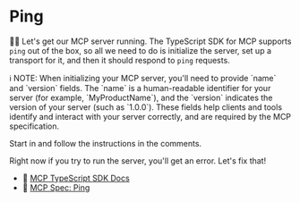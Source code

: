 # Ping

<EpicVideo url="https://www.epicai.pro/workshops/day-1-2-mcp-fundamentals/ping-connect~z2r7d" />

👨‍💼 Let's get our MCP server running. The TypeScript SDK for MCP supports `ping`
out of the box, so all we need to do is initialize the server, set up a
transport for it, and then it should respond to `ping` requests.

<callout-info>
	ℹ️ NOTE: When initializing your MCP server, you'll need to provide `name` and
	`version` fields. The `name` is a human-readable identifier for your server
	(for example, `MyProductName`), and the `version` indicates the version of
	your server (such as `1.0.0`). These fields help clients and tools identify
	and interact with your server correctly, and are required by the MCP
	specification.
</callout-info>

Start in <InlineFile file="src/index.ts" /> and follow the instructions in the
comments.

Right now if you try to run the server, you'll get an error. Let's fix that!

- 📜 [MCP TypeScript SDK Docs](https://github.com/modelcontextprotocol/typescript-sdk)
- 📜 [MCP Spec: Ping](https://modelcontextprotocol.io/specification/2025-06-18/basic/utilities/ping)
